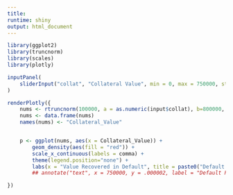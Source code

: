 ```yaml
---
title:
runtime: shiny
output: html_document
---
```



```r
library(ggplot2)
library(truncnorm)
library(scales)
library(plotly)

inputPanel(
    sliderInput("collat", "Collateral Value", min = 0, max = 750000, step = 50000, value = 0, animate = TRUE)
)

renderPlotly({
    nums <- rtruncnorm(100000, a = as.numeric(input$collat), b=800000, mean = 750000, sd = 100000)
    nums <- data.frame(nums)
    names(nums) <- "Collateral_Value"


    p <- ggplot(nums, aes(x = Collateral_Value)) +
        geom_density(aes(fill = "red")) +
        scale_x_continuous(labels = comma) +
        theme(legend.position="none") +
        labs(x = "Value Recovered in Default", title = paste0("Default Premium = f(probability, severity, market conditions) = ", round(17-2.5*(input$collat/800000)^2 - 5*(input$collat/800000)^3, 2),"%"))
        ## annotate("text", x = 750000, y = .000002, label = "Default Premium = italic(f(probability, severity, price))")

})



```





